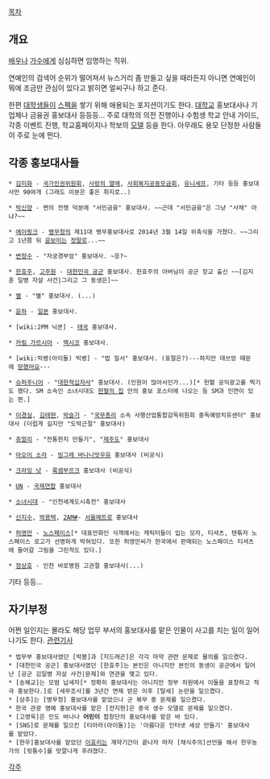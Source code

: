 [[목차]]
== 개요 ==
[[배우]]나 [[가수]]에게 심심하면 임명하는 직위.

연예인의 검색어 순위가 떨어져서 뉴스거리 좀 만들고 싶을 때라든지 아니면 연예인이 뭐에 조금만 관심이 있다고 밝히면 얼씨구나 하고 준다.

한편 [[대학생]]들이 [[스펙]]을 쌓기 위해 애용되는 포지션이기도 한다. [[대학교]] 홍보대사나 기업체나 금융권 홍보대사 등등등... 주로 대학의 의전 진행이나 수험생 학교 안내 가이드, 각종 이벤트 진행, 학교홈페이지나 학보의 [[모델]] 등을 한다. 아무래도 용모 단정한 사람들이 주로 눈에 띈다.

== 각종 홍보대사들 ==
 * [[김미화]] - [[국가인권위원회]], [[사랑의 열매]], [[사회복지공동모금회]], [[유니세프]], 기타 등등 홍보대사만 90여개 (그래도 이분은 좋은 취지로..)

 * [[박신양]] - 쩐의 전쟁 덕분에 "서민금융" 홍보대사. ~~근데 "서민금융"은 그냥 "사채" 아냐?~~

 * [[에이핑크]] - [[병무청]]의 제11대 병무홍보대사로 2014년 3월 14일 위촉식을 가졌다. ~~그리고 1년쯤 뒤 [[윤보미]]는 [[진짜 사나이(일밤)|정말로]]...~~

 * [[변정수]] - "자궁경부암" 홍보대사. ~응?~

 * [[한효주]], [[고주원]] - [[대한민국 공군]] 홍보대사. 한효주의 아버님이 공군 장교 출신 ~~[김지훈 일병 자살 사건|그리고 그 동생은]~~

 * [[별]] - "별" 홍보대사. (...)

 * [[윤하]] - [[일본]] 홍보대사.

 * [wiki:2PM 닉쿤] - [[태국]] 홍보대사.

 * [[카림 가르시아]] - [[멕시코]] 홍보대사.

 * [wiki:빅뱅(아이돌) 빅뱅] - "법 질서" 홍보대사. (표절은?)---하지만 데쓰엉 때문에 [[망했어요]]---

 * [[슈퍼주니어]] - "[[대한적십자사]]" 홍보대사. (인원이 많아서인가...)[* 헌혈 공익광고를 찍기도 했다. SM 소속인 소녀시대도 [[헌혈의 집]] 안의 홍보 포스터에 나오는 등 SM과 인연이 있는 편.]

 * [[이경실]], [[김태현]], [[박슬기]] - "[[국무총리]] 소속 사행산업통합감독위원회 중독예방치유센터" 홍보대사 (더럽게 길지만 "도박근절" 홍보대사)

 * [[쥬얼리]] - "전통한지 만들기", "[[제주도]]" 홍보대사

 * [[아오이 소라]] - [[빙그레 바나나맛우유]] 홍보대사 (비공식)

 * [[크라잉 넛]] - [[룩셈부르크]] 홍보대사 (비공식)

 * [[UN]] - [[국제연합]] 홍보대사

 * [[소녀시대]] - "인천세계도시축전" 홍보대사

 * [[신지수]], [[박용택]], [[2AM]][http://bebox.tistory.com/50 #]- [[서울메트로]] 홍보대사

 * [[허영만]] - [[노스페이스]][* 대표만화인 식객에서는 캐릭터들이 입는 모자, 티셔츠, 텐튺자 노스페이스 로고가 선명하게 박혀있다. 또한 허영만씨가 한국에서 판매되는 노스페이스 티셔츠에 들어갈 그림을 그린적도 있다.]

 * [[정상호]] - 인천 바로병원 고관절 홍보대사(...) 

기타 등등...
== 자기부정 ==
어쩐 일인지는 몰라도 해당 업무 부서의 홍보대사를 맡은 인물이 사고를 치는 일이 일어나기도 한다. [http://isplus.joins.com/article/170/15574170.html?cloc= 관련기사]

 * 법무부 홍보대사였던 [박봄]과 [지드래곤]은 각각 마약 관련 문제로 물의를 일으켰다.
 * [대한민국 공군] 홍보대사였던 [한효주]는 본인은 아니지만 본인의 동생이 공군에서 일어난 [공군 김일병 자살 사건|문제]와 연관을 맺고 있다.
 * [송혜교]는 모범 납세자[* 정확히 홍보대사는 아니지만 정부 차원에서 이들을 표창하고 적극 홍보한다.]로 [세무조사]를 3년간 면제 받은 이후 [탈세] 논란을 일으켰다.
 * [상추]는 [병무청] 홍보대사를 맡았으나 군 복무 중 문제를 일으켰다.
 * 한국 관광 명예 홍보대사를 맡은 [전지현]은 중국 생수 모델로 문제를 일으켰다.
 * [고영욱]은 인도 바나나 '''어린이''' 합창단의 홍보대사를 맡은 바 있다.
 * [SNS]로 문제를 일으킨 [티아라(아이돌)]는 '아름다운 인터넷 세상 만들기' 홍보대사를 맡았다.
 * [한우]홍보대사를 맡았던 [[이효리]]는 계약기간이 끝나자 마자 [채식주의]선언을 해서 한우농가의 [뒷통수]를 맛깔나게 후려쳤다.

[[각주]]
